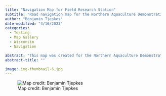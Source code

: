 ```yaml
---
title: "Navigation Map for Field Research Station"
subtitle: "Road navigation map for the Northern Aquaculture Demonstration Facility."
author: "Benjamin Tjepkes"
date-modified: "4/16/2023"
categories:
  - Testing
  - Map Gallery
  - Wisconsin
  - Navigation

abstract: "This map was created for the Northern Aquaculture Demonstration Facility in northern Bayfield County, WI. The purpose of this visualization was to provide visitors driving directions and general location information for naviagating to the facility."
abstract-title: ""

image: img-thumbnail-6.jpg
---
```


![Map credit: Benjamin Tjepkes](../gallery/img-map-2.jpg)


